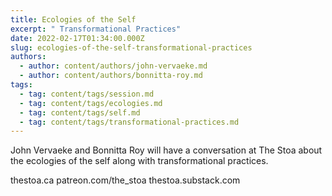 ```yaml
---
title: Ecologies of the Self
excerpt: " Transformational Practices"
date: 2022-02-17T01:34:00.000Z
slug: ecologies-of-the-self-transformational-practices
authors:
  - author: content/authors/john-vervaeke.md
  - author: content/authors/bonnitta-roy.md
tags:
  - tag: content/tags/session.md
  - tag: content/tags/ecologies.md
  - tag: content/tags/self.md
  - tag: content/tags/transformational-practices.md
---
```


John Vervaeke and Bonnitta Roy will have a conversation at The Stoa about the ecologies of the self along with transformational practices.

thestoa.ca
patreon.com/the_stoa
thestoa.substack.com
